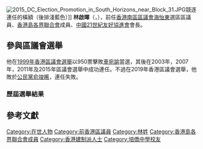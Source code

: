 {{Infobox_officeholder
| name = 林啟暉
| image name =
| office        = <!-- 注释出：[[File:Southern_District_logo.svg|20px]] --> [[南區區議會|南區區議會]]議員
| period1 = 
|predecessor1  = 
|native_name      = Morgan Lam Kai Fai
| native_name_lang = en
| honorific-suffix = 
| width = 
| caption = 
| constituency1 = [[海怡東|海怡東]]
| term_start1    = 2000年1月1日
| term_end1      = 2019年12月31日
|successor1    = [[俞竣晞|俞竣晞]]
| date of birth = {{birth_year_and_age|1951|}}
| place of birth = 
| nationality = 
| occupation = 
| party = {{HKIF}}
| educate = 
| past = 
| residence = {{HKG}}[[鴨脷洲|鴨脷洲]]<ref>[https://www.gld.gov.hk/egazette/pdf/20151940e/cgn20151940115.pdf 憲報號外第19卷第40期]{{Wayback|url=https://www.gld.gov.hk/egazette/pdf/20151940e/cgn20151940115.pdf |date=20190822034549 }}，香港政府</ref>
}}

[[File:2015_DC_Election_Promotion_in_South_Horizons_near_Block_31.JPG|thumb]]競逐連任的橫額（後排淺藍色）]]
'''林啟暉'''{{MH}}（{{lang-en|Morgan Lam Kai Fai}}，{{bd|1951年|}}），前任[[香港|香港]][[南區區議會|南區區議會]][[海怡東|海怡東]]選區區議員、[[香港島各界聯合會|香港島各界聯合會]]成員、[[中國21世紀友好協進會|中國21世紀友好協進會]]會長。

==參與區議會選舉==
{{main|海怡東#沿革}}
他在[[1999年香港區議會選舉結果#南區|1999年香港區議會選舉]]以950票擊敗[[車宛諭|車宛諭]]當選，其後在2003年，2007年，2011年及2015年區議會選舉中成功連任。不過在2019年香港區議會選舉，他敗於[[公民黨_(香港)|公民黨]][[俞竣晞|俞竣晞]]，連任失敗。

===歷屆選舉結果===
{{Election box begin|名稱=[[2019年香港區議會選舉結果#南區|2019年南區區議會海怡東選區]]}}
{{Election box candidate with party link
  |政黨    = 香港島各界聯合會
  |編號    = 1
  |候選人  = '''林啟暉'''
  |票數    = 2,960
  |百分比  = 44.11
  |增減    = -2.61
}}
{{Election box candidate with party link
  |政黨    = 公民黨
  |編號    = 2
  |候選人  = '''[[俞竣晞|俞竣晞]]'''
  |票數    = '''3,750'''
  |百分比  = '''55.89'''
  |增減    = '''+16.39'''
  |當選    = yes
}}
{{Election box majority
  |票數    = 790
  |百分比  = 11.77
  |增減    = 不適用
}}
{{Election box end}}

{{Election box begin|名稱=[[2015年香港區議會選舉結果#南區|2015年南區區議會海怡東選區]]}}
{{Election box candidate with party link
  |政黨    = 公民黨
  |編號    = 1
  |候選人  = [[陳家洛_(香港)|陳家洛]]
  |票數    = 1,843
  |百分比  = 39.50
  |增減    = 不適用
}}
{{Election box candidate with party link
  |政黨    = 香港島各界聯合會
  |編號    = 2
  |候選人  = '''林啟暉'''
  |票數    = '''2,180'''
  |百分比  = '''46.72'''
  |增減    = '''-19.49'''
  |當選    = yes
}}
{{Election box candidate with party link
  |政黨    = 獨立
  |編號    = 3
  |候選人  = [[區元發|區元發]]
  |票數    = 643
  |百分比  = 13.78
  |增減    = 不適用
}} 
{{Election box majority
  |票數    = 337
  |百分比  = 7.22
  |增減    = 不適用
}}
{{Election box end}}

{{Election box begin|名稱=[[2011年香港區議會選舉結果#南區|2011年南區區議會海怡東選區]]}}
{{Election box candidate with party link
  |政黨    = 公民黨
  |編號    = 1
  |候選人  = [[郭榮鏗|郭榮鏗]]
  |票數    = 1,161
  |百分比  = 33.79
  |增減    = 不適用
}}
{{Election box candidate with party link
  |政黨    = 香港島各界聯合會
  |編號    = 2
  |候選人  = '''林啟暉'''
  |票數    = '''2,275'''
  |百分比  = '''66.21'''
  |增減    = '''+9.75'''
  |當選    = yes
}}
{{Election box majority
  |票數    = 1114
  |百分比  = 32.42
  |增減    = 不適用
}}
{{Election box end}}

{{Election box begin|名稱=[[2007年香港區議會選舉結果#南區|2007年南區區議會海怡東選區]]}}
{{Election box candidate with party link
  |政黨    = 香港島各界聯合會
  |編號    = 1
  |候選人  = '''林啟暉'''
  |票數    = '''1,687'''
  |百分比  = '''56.46'''
  |增減    = 
  |當選    = yes
}}
{{Election box candidate with party link
  |政黨    = 獨立
  |編號    = 2
  |候選人  = [[魏偉宏|魏偉宏]]
  |票數    = 1,301
  |百分比  = 43.54
  |增減    = 不適用
}}
{{Election box majority
  |票數    = 386
  |百分比  = 12.92
  |增減    = 不適用
}}
{{Election box end}}

{{Election box begin|名稱=[[2003年香港區議會選舉結果#南區|2003年南區區議會海怡東選區]]}}
{{Election box candidate with party link
  |政黨    = 民主黨
  |編號    = 1
  |候選人  = [[馮煒光|馮煒光]]
  |票數    = 1,128
  |百分比  = 41.15
  |增減    = 不適用
}}
{{Election box candidate with party link
  |政黨    = 香港島各界聯合會
  |編號    = 2
  |候選人  = '''林啟暉'''
  |票數    = '''1,613'''
  |百分比  = '''58.85'''
  |增減    = 
  |當選    = yes
}}
{{Election box majority
  |票數    = 485
  |百分比  = 17.69
  |增減    = 不適用
}}
{{Election box end}}

{{Election box begin|名稱=[[1999年香港區議會選舉結果#南區|1999年南區區議會海怡東選區]]}}
{{Election box candidate with party link
  |政黨    = 香港島各界聯合會
  |編號    = 1
  |候選人  = '''林啟暉'''
  |票數    = '''950'''
  |百分比  = '''56.05'''
  |增減    = 
  |當選    = yes
}}
{{Election box candidate with party link
  |政黨    = 民主黨
  |編號    = 2
  |候選人  = [[車宛諭|車宛諭]]
  |票數    = 745
  |百分比  = 43.95
  |增減    = 不適用
}}
{{Election box majority
  |票數    = 205
  |百分比  = 12.09
  |增減    = 不適用
}}
{{Election box end}}

== 參考文獻 ==
{{reflist}}
{{HK-poli-bio-stub}}
{{start box}}
{{s-par}}
{{s-new}}
{{s-title|[[南區區議會|南區區議會]]<br>{{small|[[海怡東|海怡東]]選區區議員}}|2000年1月1日 - 2019年12月31日}}
{{s-after|[[俞竣晞|俞竣晞]]}}
{{end}}

[[Category:在世人物|Category:在世人物]]
[[Category:前香港區議員|Category:前香港區議員]]
[[Category:林姓|Category:林姓]]
[[Category:香港島各界聯合會成員|Category:香港島各界聯合會成員]]
[[Category:香港建制派人士|Category:香港建制派人士]]
[[Category:培僑中學校友|Category:培僑中學校友]]
